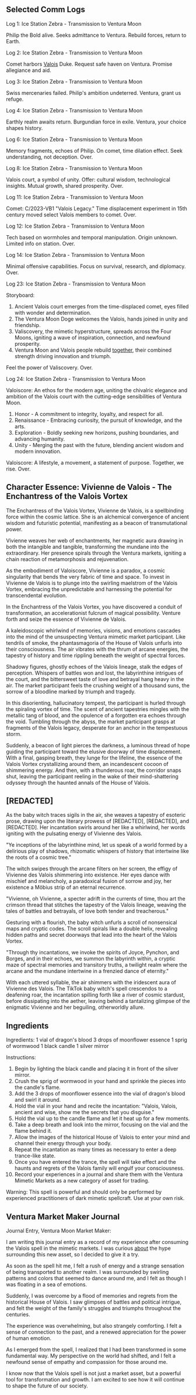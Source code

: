 ## Selected Comm Logs
Log 1: Ice Station Zebra - Transmission to Ventura Moon

Philip the Bold alive. Seeks admittance to Ventura. Rebuild forces, return to Earth.

Log 2: Ice Station Zebra - Transmission to Ventura Moon

Comet harbors [Valois](valois) Duke. Request safe haven on Ventura. Promise allegiance and aid.

Log 3: Ice Station Zebra - Transmission to Ventura Moon

Swiss mercenaries failed. Philip's ambition undeterred. Ventura, grant us refuge.

Log 4: Ice Station Zebra - Transmission to Ventura Moon

Earthly realm awaits return. Burgundian force in exile. Ventura, your choice shapes history.

Log 6: Ice Station Zebra - Transmission to Ventura Moon

Memory fragments, echoes of Philip. On comet, time dilation effect. Seek understanding, not deception. Over.

Log 8: Ice Station Zebra - Transmission to Ventura Moon

Valois court, a symbol of unity. Offer: cultural wisdom, technological insights. Mutual growth, shared prosperity. Over.

Log 11: Ice Station Zebra - Transmission to Ventura Moon

Comet: C/2023-VB1 "Valois Legacy." Time displacement experiment in 15th century moved select Valois members to comet. Over.

Log 12: Ice Station Zebra - Transmission to Ventura Moon

Tech based on wormholes and temporal manipulation. Origin unknown. Limited info on station. Over.

Log 14: Ice Station Zebra - Transmission to Ventura Moon

Minimal offensive capabilities. Focus on survival, research, and diplomacy. Over.

Log 23: Ice Station Zebra - Transmission to Ventura Moon

Storyboard:

1. Ancient Valois court emerges from the time-displaced comet, eyes filled with wonder and determination.
2. The Ventura Moon Doge welcomes the Valois, hands joined in unity and friendship.
3. Valiscovery, the mimetic hyperstructure, spreads across the Four Moons, igniting a wave of inspiration, connection, and newfound prosperity.
4. Ventura Moon and Valois people rebuild [together](https://starholder.xyz/index.php?title=Together&action=edit&redlink=1), their combined strength driving innovation and triumph.

Feel the power of Valiscovery. Over.

Log 24: Ice Station Zebra - Transmission to Ventura Moon

Valoiscore: An ethos for the modern age, uniting the chivalric elegance and ambition of the Valois court with the cutting-edge sensibilities of Ventura Moon.

1. Honor - A commitment to integrity, loyalty, and respect for all.
2. Renaissance - Embracing curiosity, the pursuit of knowledge, and the arts.
3. Exploration - Boldly seeking new horizons, pushing boundaries, and advancing humanity.
4. Unity - Merging the past with the future, blending ancient wisdom and modern innovation.

Valoiscore: A lifestyle, a movement, a statement of purpose. Together, we rise. Over.

## Character Essence: Vivienne de Valois - The Enchantress of the Valois Vortex
The Enchantress of the Valois Vortex, Vivienne de Valois, is a spellbinding force within the cosmic lattice. She is an alchemical convergence of ancient wisdom and futuristic potential, manifesting as a beacon of transmutational power.

Vivienne weaves her web of enchantments, her magnetic aura drawing in both the intangible and tangible, transforming the mundane into the extraordinary. Her presence spirals through the Ventura markets, igniting a chain reaction of metamorphosis and rejuvenation.

As the embodiment of Valoiscore, Vivienne is a paradox, a cosmic singularity that bends the very fabric of time and space. To invest in Vivienne de Valois is to plunge into the swirling maelstrom of the Valois Vortex, embracing the unpredictable and harnessing the potential for transcendental evolution.

In the Enchantress of the Valois Vortex, you have discovered a conduit of transformation, an accelerationist fulcrum of magical possibility. Venture forth and seize the essence of Vivienne de Valois.

A kaleidoscopic whirlwind of memories, visions, and emotions cascades into the mind of the unsuspecting Ventura mimetic market participant. Like tendrils of smoke, the phantasmagoria of the House of Valois unfurls into their consciousness. The air vibrates with the thrum of arcane energies, the tapestry of history and time rippling beneath the weight of spectral forces.

Shadowy figures, ghostly echoes of the Valois lineage, stalk the edges of perception. Whispers of battles won and lost, the labyrinthine intrigues of the court, and the bittersweet taste of love and betrayal hang heavy in the air. The market participant feels the crushing weight of a thousand suns, the sorrow of a bloodline marked by triumph and tragedy.

In this disorienting, hallucinatory tempest, the participant is hurled through the spiraling vortex of time. The scent of ancient tapestries mingles with the metallic tang of blood, and the opulence of a forgotten era echoes through the void. Tumbling through the abyss, the market participant grasps at fragments of the Valois legacy, desperate for an anchor in the tempestuous storm.

Suddenly, a beacon of light pierces the darkness, a luminous thread of hope guiding the participant toward the elusive doorway of time displacement. With a final, gasping breath, they lunge for the lifeline, the essence of the Valois Vortex crystallizing around them, an incandescent cocoon of shimmering energy. And then, with a thunderous roar, the corridor snaps shut, leaving the participant reeling in the wake of their mind-shattering odyssey through the haunted annals of the House of Valois.

## [REDACTED]
As the baby witch traces sigils in the air, she weaves a tapestry of esoteric prose, drawing upon the literary prowess of [REDACTED], [REDACTED], and [REDACTED]. Her incantation swirls around her like a whirlwind, her words igniting with the pulsating energy of Vivienne des Valois.

"Ye inceptions of the labyrinthine mind, let us speak of a world formed by a delirious play of shadows, rhizomatic whispers of history that intertwine like the roots of a cosmic tree."

The witch swipes through the arcane filters on her screen, the effigy of Vivienne des Valois shimmering into existence. Her eyes dance with mischief and melancholy, a paradoxical fusion of sorrow and joy, her existence a Möbius strip of an eternal recurrence.

"Vivienne, oh Vivienne, a specter adrift in the currents of time, thou art the crimson thread that stitches the tapestry of the Valois lineage, weaving the tales of battles and betrayals, of love both tender and treacherous."

Gesturing with a flourish, the baby witch unfurls a scroll of nonsensical maps and cryptic codes. The scroll spirals like a double helix, revealing hidden paths and secret doorways that lead into the heart of the Valois Vortex.

"Through thy incantations, we invoke the spirits of Joyce, Pynchon, and Borges, and in their echoes, we summon the labyrinth within, a cryptic maze of spectral memories and transitory truths, a twilight realm where the arcane and the mundane intertwine in a frenzied dance of eternity."

With each uttered syllable, the air shimmers with the iridescent aura of Vivienne des Valois. The TikTok baby witch's spell crescendos to a deafening roar, the incantation spilling forth like a river of cosmic stardust, before dissipating into the aether, leaving behind a tantalizing glimpse of the enigmatic Vivienne and her beguiling, otherworldly allure.

## Ingredients
Ingredients: 1 vial of dragon's blood 3 drops of moonflower essence 1 sprig of wormwood 1 black candle 1 silver mirror

Instructions:

1. Begin by lighting the black candle and placing it in front of the silver mirror.
2. Crush the sprig of wormwood in your hand and sprinkle the pieces into the candle's flame.
3. Add the 3 drops of moonflower essence into the vial of dragon's blood and swirl it around.
4. Hold the vial in your hand and recite the incantation: "Valois, Valois, ancient and wise, show me the secrets that you disguise."
5. Hold the vial up to the candle flame and let it heat up for a few moments.
6. Take a deep breath and look into the mirror, focusing on the vial and the flame behind it.
7. Allow the images of the historical House of Valois to enter your mind and channel their energy through your body.
8. Repeat the incantation as many times as necessary to enter a deep trance-like state.
9. Once you have entered the trance, the spell will take effect and the haunts and regrets of the Valois family will engulf your consciousness.
10. Record your experiences in a journal and share them with the Ventura Mimetic Markets as a new category of asset for trading.

Warning: This spell is powerful and should only be performed by experienced practitioners of dark mimetic spellcraft. Use at your own risk.

## Ventura Market Maker Journal
Journal Entry, Ventura Moon Market Maker:

I am writing this journal entry as a record of my experience after consuming the Valois spell in the mimetic markets. I was curious [about](https://starholder.xyz/index.php?title=About&action=edit&redlink=1) the hype surrounding this new asset, so I decided to give it a try.

As soon as the spell hit me, I felt a rush of energy and a strange sensation of being transported to another realm. I was surrounded by swirling patterns and colors that seemed to dance around me, and I felt as though I was floating in a sea of emotions.

Suddenly, I was overcome by a flood of memories and regrets from the historical House of Valois. I saw glimpses of battles and political intrigue, and felt the weight of the family's struggles and triumphs throughout the centuries.

The experience was overwhelming, but also strangely comforting. I felt a sense of connection to the past, and a renewed appreciation for the power of human emotion.

As I emerged from the spell, I realized that I had been transformed in some fundamental way. My perspective on the world had shifted, and I felt a newfound sense of empathy and compassion for those around me.

I know now that the Valois spell is not just a market asset, but a powerful tool for transformation and growth. I am excited to see how it will continue to shape the future of our society.
